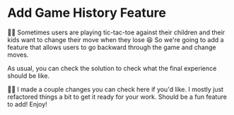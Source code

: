# Add Game History Feature

<EpicVideo url="https://www.epicreact.dev/workshops/react-hooks/add-game-history-feature" />

👨‍💼 Sometimes users are playing tic-tac-toe against their children and their kids
want to change their move when they lose 😆 So we're going to add a feature that
allows users to go backward through the game and change moves.

As usual, you can check <Link to=".?preview=solution">the solution</Link> to
check what the final experience should be like.

🧝‍♂️ I made a couple changes you can <DiffLink app1={-1} app2={0}>check here</DiffLink> if
you'd like. I mostly just refactored things a bit to get it ready for your work.
Should be a fun feature to add! Enjoy!
